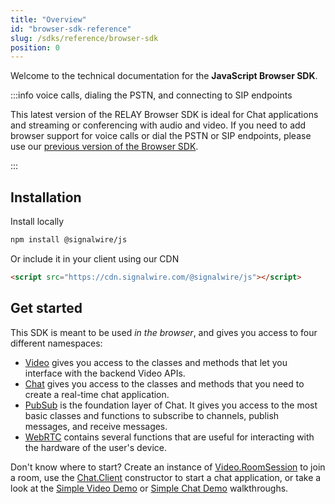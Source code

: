 ---
title: "Overview"
id: "browser-sdk-reference"
slug: /sdks/reference/browser-sdk
position: 0
---

Welcome to the technical documentation for the **JavaScript Browser SDK**.

:::info voice calls, dialing the PSTN, and connecting to SIP endpoints

This latest version of the RELAY Browser SDK is ideal for Chat applications and streaming or conferencing with audio and video.
If you need to add browser support for voice calls or dial the PSTN or SIP endpoints, please use our [previous version of the Browser SDK](https://docs.signalwire.com/reference/relay-sdk-js/v1/#relay-sdk-for-javascript).

:::

## Installation

Install locally

```bash npm2yarn
npm install @signalwire/js
```

Or include it in your client using our CDN

```html
<script src="https://cdn.signalwire.com/@signalwire/js"></script>
```

## Get started

This SDK is meant to be used _in the browser_, and gives you access to four different namespaces:

- [Video](./video/index.mdx) gives you access to the classes and methods that let you interface with the backend Video APIs.
- [Chat](./chat/index.mdx) gives you access to the classes and methods that you need to create a real-time chat application.
- [PubSub](./pubsub/index.mdx) is the foundation layer of Chat. It gives you access to the most basic classes and functions to subscribe to channels, publish messages, and receive messages.
- [WebRTC](./webrtc/index.mdx) contains several functions that are useful for interacting with the hardware of the user's device.

Don't know where to start? Create an instance of [Video.RoomSession](./video/video-roomsession.mdx) to join a room, use the [Chat.Client](./chat/chat-client.mdx) constructor to start a chat application, or take a look at the [Simple Video Demo](/video/getting-started/simple-video-demo) or [Simple Chat Demo](../../../home/products/chat/getting-started/get-started-with-a-simple-chat-demo/index.mdx) walkthroughs.

